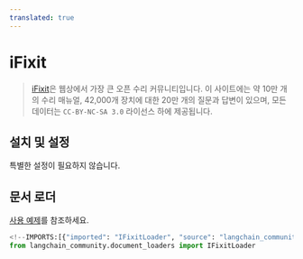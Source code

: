 ```yaml
---
translated: true
---
```


# iFixit

>[iFixit](https://www.ifixit.com)은 웹상에서 가장 큰 오픈 수리 커뮤니티입니다. 이 사이트에는 약 10만 개의 수리 매뉴얼, 42,000개 장치에 대한 20만 개의 질문과 답변이 있으며, 모든 데이터는 `CC-BY-NC-SA 3.0` 라이선스 하에 제공됩니다.

## 설치 및 설정

특별한 설정이 필요하지 않습니다.

## 문서 로더

[사용 예제](/docs/integrations/document_loaders/ifixit)를 참조하세요.

```python
<!--IMPORTS:[{"imported": "IFixitLoader", "source": "langchain_community.document_loaders", "docs": "https://api.python.langchain.com/en/latest/document_loaders/langchain_community.document_loaders.ifixit.IFixitLoader.html", "title": "iFixit"}]-->
from langchain_community.document_loaders import IFixitLoader
```
